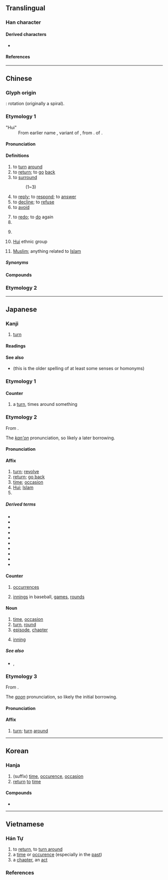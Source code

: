{{also|何|向|同|迴}}
{{character info}}
==Translingual==
{{stroke order|type=animate}}

===Han character===
{{Han char|rn=31|rad=囗|as=03|sn=6|four=60600|canj=WR|ids=⿴囗口}}

====Derived characters====
* {{l|mul|[[洄]], [[徊]], [[蛔]], [[廻]], [[佪]], [[恛]], [[痐]], [[迴]], [[茴]], [[㐭]], [[𩫖]], [[𠬸]]}}

====References====
{{Han ref|kx=0216.260|dkj=04690|dj=0422.040|hdz=10712.020|uh=56DE}}

----

==Chinese==
{{zh-forms|alt=囬,囘}}
{{zh-wp}}

===Glyph origin===
{{Han etym}}
{{liushu|p}}: rotation (originally a spiral).

===Etymology 1===
{{rfe|zh}}
; "Hui"
: From earlier name {{zh-l|回回}}, variant of {{zh-l|回鶻}}, from {{der|zh|otk|𐰆𐰖𐰍𐰆𐰺|tr=uygur}}. {{doublet|zh}} of {{zh-l|維吾爾}}.

====Pronunciation====
{{zh-pron
|m=huí
|m-s=
|dg=хуэй1
|c=wui4
|c-t=
|g=fi4
|h=pfs=fì;gd=fi2
|j=hui1
|mb=hô
|md=huòi
|mn=kh,qz,xm,zz:hôe/qz:hêr/tp,xm:hê
|mn_note=hôe - literary; hêr/hê - vernacular
|mn-t=huê5
|w=3hhue
|x=fei2
|mc=y
|oc=y
|ma=y
|cat=v,cls,pn
}}

====Definitions====
{{zh-hanzi}}

# to [[turn]] [[around]]
# to [[return]]; to [[go]] [[back]]
# to [[surround]]
#: {{zh-alt-inline|迴}} (1~3)
# to [[reply]]; to [[respond]]; to [[answer]]
# to [[decline]]; to [[refuse]]
# to [[avoid]]
#: {{zh-alt-inline|迴}}
# to [[redo]]; to [[do]] again
# {{zh-classifier|[[chapter]]s}}
# {{zh-classifier|number of [[occurrence]]s of [[event]]s|t=[[time]]s}}
#: {{zh-alt-inline|迴}}
# {{zh-div|族}} [[Hui]] ethnic group
# {{lb|zh|dated|_|in|_|mainland China}} [[Muslim]]; anything related to [[Islam]]

=====Synonyms=====
{{zh-dial}}
{{zh-dial|次}}

====Compounds====
{{zh-der|一回|回回曆|回答|回聲|寶山空回|大回朝|回文|乾回付|回信|回心|不堪回首|值回票價|回春作用|回憶|來回票|回戲|回馬槍|上回|回復青春|回背|回部|回擊|回黃轉綠|下回|回旋|回朝|來回|回西流|回腸九回|回火|回棋|三回九曲|三回九轉|回合|來回來去|回椎|三回五轉|回拜|回狀|回飆|回訪|來回的話|回生起死|回禮|回祿之災|回青|回屋|回避|回納|意轉心回|回惶|回報|回歸潮|召回|回想|回示|回味|回光鏡|回函|回頭書|回煞|回航|回來|回頭兒|回鄉|南回歸線|回援|回馬|回絕|回流|回春|回忌|回收|回護|回黃倒皂|回娘家|回門|妙手回春|回席|回請|回家|回條|悲回風|回教世界|吃回頭草|回頭掣腦|回回鼻子|守節不回|回天|回饋|回易|三回五次|回邪|回爐復帳|得勝回朝|心意回轉|心回意轉|回生乏術|回路|回復|回翔|得勝頭回|人力回天|回燈|回教聖戰|回回|回跌|回轉|回話|回身|回饋控制|幾回價|幾回|回候|回票面|回買|復回|大地回春|回駁|回憶錄|回籠|交回|回爐|回佣|回銷|回旋梯|三回兩轉|回防|回用|回籍|回電|回片|回潮|回容|回音|回腸蕩氣|回饋作用|回暖|大回|守正不回|回郵|低回|回頭車子|回灘|回頭人|回紇|回覆|前回|一回事|回疆|回書|回贖|回數票|大漲小回|回顧|回和|回鶻文|回天乏術|回告|回應|回魚箸|回鑾|垃圾回收|回師|回九|回一回|回鶻|回飛棒|回顧展|回頭路|回響|回闌|回鋒|回遑|回過|回船轉舵|回腸|回老家|回稟|回程|回祿|回盤|回生|回溯|回波|回民|回歸線|回歸熱|回歸年|回歸|回檔|回旨|回族|回敬|回教|回扣|回手|回思|回心轉意|回府|回山倒海|回定|回字|回子|回奉|回天之力|回塘|回執|回國|回嗔作喜|回味無窮|回升|回力球|回力棒|回光返照|回頭是岸|康回|來來回回|不足回旋|回眸一笑|回頭|回教徒|回嘴|回風|回鍋|回曆|回帖|帶回|北回歸線|出一回神|回事|回去|回首|兩回事|回贈|打道回府|浪子回頭|牛回磨轉|收回成命|掉回頭|昭回|手到回春|扳回一城|折回|目駭耳回|挽回|空手而回|撤回|油回磨轉|百折不回|發回|敗子回頭|璧回|班師回朝|揮戈回日|每回|猛回頭|批回|無回豁|打回票|片甲不回|收回|打來回|沒來回|扳回|春回大地|新疆回變|轉意回心|章回小說|踅回|逃回|邅回|者回|資源回收|飯店回蔥|返照回光|領回|雙回門|這回|贖回|這回事|返回|走回頭路|笑耍頭回|蕩氣回腸|轉日回天|遣回|輪回|著手回春|遲回觀望|飭回|頭回|驀然回首|雲南回變|藥到回春|退回|裴回|遲回|起死回生|駁回|調回|回龍|回龍山|湖北口回族鄉|回中|回疆}}

===Etymology 2===
{{zh-see|迴}}

{{zh-cat|Beginning}}
{{zh-cat|Islam}}

----

==Japanese==

===Kanji===
{{ja-kanji|grade=2|rs=囗03}}

# [[turn]]

====Readings====
{{ja-readings
|goon=え<ゑ
|kanon=かい<くわい
|toon=うい
|kun=まわ-す<まは-す, まわ-る<まは-る, めぐ-る, めぐ-らす
}}

====See also====
* {{l|ja|廻}} (this is the older spelling of at least some senses or homonyms)

===Etymology 1===
{{ja-kanjitab|まわ|o1=り|yomi=k}}

====Counter====
{{ja-pos|まわり|counter}}

# a [[turn]], times around something

===Etymology 2===
{{ja-kanjitab|かい|yomi=kanon}}
From {{der|ja|ltc|sort=かい|-}} {{ltc-l|回}}.

The ''[[漢音#Japanese|kan'on]]'' pronunciation, so likely a later borrowing.

====Pronunciation====
{{ja-pron|かい|y=kanon}}

====Affix====
{{ja-pos|affix|かい|hhira=くわい}}

# [[turn]]; [[revolve]]
# [[return]]; [[go back]]
# [[time]]; [[occasion]]
# [[Hui]]; [[Islam]]
# {{alternative form of|ja|蛔|tr=kai|t=[[roundworm]]; [[intestinal]] [[worm]]}}

=====Derived terms=====
{{der-top}}
* {{ja-r|今%回|こん%かい}}
* {{ja-r|回%送|かい%そう}}
* {{ja-r|回%虫|かい%ちゅう}}
* {{ja-r|回%転|かい%てん}}
* {{ja-r|回%復|かい%ふく}}
* {{ja-r|回%廊|かい%ろう}}
* {{ja-r|低%回|てい%かい}}
* {{ja-r|次%回|じ%かい}}
* {{ja-r|前%回|ぜん%かい}}
* {{ja-r|先%回|せん%かい}}
{{der-bottom}}

====Counter====
{{ja-pos|counter|かい|hhira=くわい}}

# [[occurrence]]s
#: {{ja-usex|[[一%週%間]]に[[二]]%'''回'''|いっ%しゅう%かん に に%'''かい'''|twice a week}}
# [[innings]] in baseball, [[games]], [[rounds]]

====Noun====
{{ja-noun|かい|hhira=くわい}}

# [[time]], [[occasion]]
# [[turn]], [[round]]
# [[episode]], [[chapter]]
# {{lb|ja|baseball|softball|sort=かい}} [[inning]]

=====See also=====
* {{ja-r|節|せつ}}, {{ja-r|章|しょう}}

===Etymology 3===
{{ja-kanjitab|え|yomi=goon}}
From {{der|ja|ltc|sort=え|-}} {{ltc-l|回}}.

The ''[[呉音#Japanese|goon]]'' pronunciation, so likely the initial borrowing.

====Pronunciation====
{{ja-pron|え|y=goon}}

====Affix====
{{ja-pos|affix|え|hhira=ゑ}}

# [[turn]]; [[turn]] [[around]]

----

==Korean==

===Hanja===
{{ko-hanja|돌아오다|돌아올|회}}

# (suffix) [[time]], [[occurence]], [[occasion]]
# [[return]] [[to]] [[time]]

====Compounds====
* {{ko-l|위화도회군|威化島回軍}}

----

==Vietnamese==

===Hán Tự===
{{vi-readings|reading=hồi-Trần (1999)}}

# to [[return]], to [[turn around]]
# a [[time]] or [[occurence]] (especially in the [[past]])
# a [[chapter]], an [[act]]

===References===
<references/>